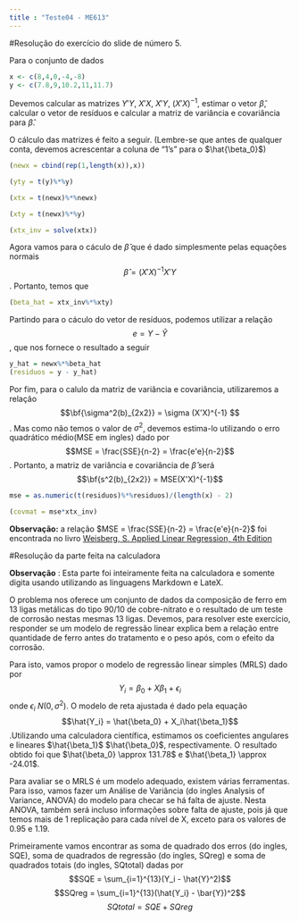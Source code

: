 ```yaml
---
title : "Teste04 - ME613"
---
```


#Resolução do exercício do slide de número 5.

Para o conjunto de dados 

```r
x <- c(8,4,0,-4,-8)
y <- c(7.8,9,10.2,11,11.7)
```

Devemos calcular as matrizes $Y'Y$, $X'X$, $X'Y$, $(X'X)^{-1}$, estimar o vetor $\hat{\beta}$, calcular o vetor de resíduos e calcular a matriz de variância e covariância para $\hat{\beta}$.

O cálculo das matrizes é feito a seguir. (Lembre-se que antes de qualquer conta, devemos acrescentar a coluna de "1's" para o $\hat{\beta_0}$)

```r

(newx = cbind(rep(1,length(x)),x))

(yty = t(y)%*%y)

(xtx = t(newx)%*%newx)

(xty = t(newx)%*%y)

(xtx_inv = solve(xtx))
```


Agora vamos para o cáculo de $\hat{\beta}$ que é dado simplesmente pelas equações normais $$\hat{\beta} = (X'X)^{-1}X'Y $$. Portanto, temos que 

```r
(beta_hat = xtx_inv%*%xty)
```

Partindo para o cáculo do vetor de resíduos, podemos utilizar a relação $$e = Y - \hat{Y}$$, que nos fornece o resultado a seguir 

```r
y_hat = newx%*%beta_hat
(residuos = y - y_hat)
```

Por fim, para o calulo da matriz de variância e covariância, utilizaremos a relação $$\bf{\sigma^2(b)_{2x2}} = \sigma (X'X)^{-1} $$. Mas como não temos o valor de $\sigma^2$, devemos estima-lo utilizando o erro quadrático médio(MSE em ingles) dado por $$MSE = \frac{SSE}{n-2} = \frac{e'e}{n-2}$$. Portanto, a matriz de variância e covariância de $\hat{\beta}$ será $$\bf{s^2(b)_{2x2}} = MSE(X'X)^{-1}$$

```r
mse = as.numeric(t(residuos)%*%residuos)/(length(x) - 2)

(covmat = mse*xtx_inv)

```

**Observação:** a relação $MSE = \frac{SSE}{n-2} = \frac{e'e}{n-2}$ foi encontrada no livro [Weisberg, S. Applied Linear Regression, 4th Edition](http://users.stat.umn.edu/~sandy/alr4ed/)

#Resolução da parte feita na calculadora

**Observação** : Esta parte foi inteiramente feita na calculadora e somente digita usando utilizando as linguagens Markdown e LateX.

O problema nos oferece um conjunto de dados da composição de ferro em 13 ligas metálicas do tipo 90/10 de cobre-nitrato e o resultado de um teste de corrosão nestas mesmas 13 ligas. Devemos, para resolver este exercício, responder se um modelo de regressão linear explica bem a relação entre quantidade de ferro antes do tratamento e o peso após, com o efeito da corrosão.

Para isto, vamos propor o modelo de regressão linear simples (MRLS) dado por $$Y_i = \beta_0 + X\beta_1 + \epsilon_i$$ onde $\epsilon_i ~ N(0,\sigma^2)$. O modelo de reta ajustada é dado pela equação $$\hat{Y_i} = \hat{\beta_0} + X_i\hat{\beta_1}$$.Utilizando uma calculadora científica, estimamos os coeficientes angulares e lineares $\hat{\beta_1}$ $\hat{\beta_0}$, respectivamente. O resultado obtido foi que $\hat{\beta_0} \approx 131.78$ e $\hat{\beta_1} \approx -24.01$.

Para avaliar se o MRLS é um modelo adequado, existem várias ferramentas. Para isso, vamos fazer um Análise de Variância (do ingles Analysis of Variance, ANOVA) do modelo para checar se há falta de ajuste. Nesta ANOVA, também será incluso informações sobre falta de ajuste, pois já que temos mais de 1 replicação para cada nível de X, exceto para os valores de $0.95$ e $1.19$. 

Primeiramente vamos encontrar as soma de quadrado dos erros (do ingles, SQE), soma de quadrados de regressão (do ingles, SQreg) e soma de quadrados totais (do ingles, SQtotal) dadas por $$SQE = \sum_{i=1}^{13}(Y_i - \hat{Y}^2)$$ $$SQreg = \sum_{i=1}^{13}(\hat{Y_i} - \bar{Y})^2$$ $$SQtotal = SQE + SQreg$$ 